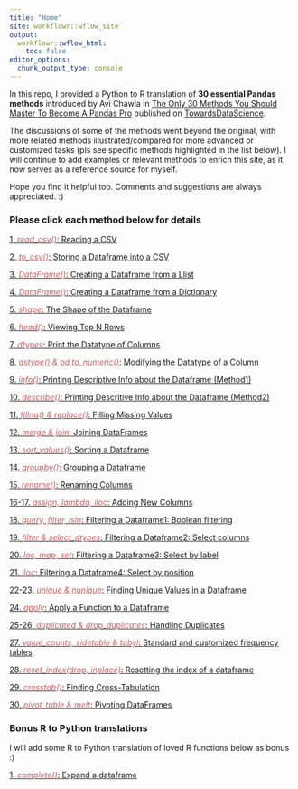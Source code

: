 ```yaml
---
title: "Home"
site: workflowr::wflow_site
output:
  workflowr::wflow_html:
    toc: false
editor_options:
  chunk_output_type: console
---
```


In this repo, I provided a Python to R translation of **30 essential Pandas methods** introduced by Avi Chawla in [The Only 30 Methods You Should Master To Become A Pandas Pro](https://towardsdatascience.com/the-only-30-methods-you-should-master-to-become-a-pandas-pro-749795084bb2) published on [TowardsDataScience](https://towardsdatascience.com/). 


The discussions of some of the methods went beyond the original, with more related methods illustrated/compared for more advanced or customized tasks (pls see specific methods highlighted in the list below). I will continue to add examples or relevant methods to enrich this site, as it now serves as a reference source for myself. 

Hope you find it helpful too. Comments and suggestions are always appreciated. :)


### Please click each method below for details    



[1. <span style="color:indianred">*read_csv()*</span>: Reading a CSV](method1-read-a-csv.html)

[2. <span style="color:indianred">*to_csv()*</span>: Storing a Dataframe into a CSV](method2-store-a-dataframe.html)

[3. <span style="color:indianred">*DataFrame()*</span>: Creating a Dataframe from a Llist](method3-create-a-dataframe-from-a-list.html)

[4. <span style="color:indianred">*DataFrame()*</span>: Creating a Dataframe from a Dictionary](method4-create-a-dataframe-from-a-dictionary.html)

[5. <span style="color:indianred">*shape*</span>: The Shape of the Dataframe](method5-the-shape-of-the-dataframe.html)

[6. <span style="color:indianred">*head()*</span>: Viewing Top N Rows](method6-viewing-top-n-rows.html)

[7. <span style="color:indianred">*dtypes*</span>: Print the Datatype of Columns](method7-print-the-datatype-of-columns.html)

[8. <span style="color:indianred">*astype() & pd.to_numeric()*</span>: Modifying the Datatype of a Column](method8-modify-the-datatype-of-a-column.html)

[9. <span style="color:indianred">*info()*</span>: Printing Descriptive Info about the Dataframe (Method1)](method9-print-descriptive-info-about-the-dataframe1.html)

[10. <span style="color:indianred">*describe()*</span>: Printing Descritive Info about the Dataframe (Method2)](method10-print-descriptive-info-about-the-dataframe2.html)

[11. <span style="color:indianred">*fillna() & replace()*</span>: Filling Missing Values](method11-filling-missing-values.html) 

[12. <span style="color:indianred">*merge & join*</span>: Joining DataFrames](method12-joining-dataframes.html)

[13. <span style="color:indianred">*sort_values()*</span>: Sorting a Dataframe](method13-sorting-a-dataframe.html)

[14. <span style="color:indianred">*groupby()*</span>: Grouping a Dataframe](method14-grouping-a-dataframe.html)

[15. <span style="color:indianred">*rename()*</span>: Renaming Columns](method15-renaming-columns.html)

[16-17. <span style="color:indianred">*assign, lambda, iloc*</span>: Adding New Columns](method16-17-adding-new-columns.html)

[18. <span style="color:indianred">*query, filter, isin*</span>: Filtering a Dataframe1: Boolean filtering](method18-filteringa-dataframe1-boolean-filtering.html)

[19. <span style="color:indianred">*filter & select_dtypes*</span>: Filtering a Dataframe2: Select columns](method19-filtering-a-dataframe2-getting-columns.html)

[20. <span style="color:indianred">*loc, map, set*</span>: Filtering a Dataframe3: Select by label](method20-filtering-a-dataframe3-select-by-label.html)

[21. <span style="color:indianred">*iloc*</span>: Filtering a Dataframe4: Select by position](method21-filtering-a-dataframe4-select-by-position.html)

[22-23. <span style="color:indianred">*unique & nunique*</span>: Finding Unique Values in a Dataframe](method22-23-finding-unique-values-in-a-dataframe.html)

[24. <span style="color:indianred">*apply*</span>: Apply a Function to a Dataframe](method24-apply-a-function-to-a-dataframe.html)

[25-26. <span style="color:indianred">*duplicated & drop_duplicates*</span>: Handling Duplicates](method25-26-handling-duplicates.html)

[27. <span style="color:indianred">*value_counts, sidetable & tabyl*</span>: Standard and customized frequency tables](method27-finding-the-distribution-of-values.html)

[28. <span style="color:indianred">*reset_index(drop, inplace)*</span>: Resetting the index of a dataframe](method28-resetting-the-index-of-a-dataframe.html)

[29. <span style="color:indianred">*crosstab()*</span>: Finding Cross-Tabulation](method29-finding-cross-tabulation.html)

[30. <span style="color:indianred">*pivot_table & melt*</span>: Pivoting DataFrames](method30-pivoting-dataframe.html)


### Bonus R to Python translations

I will add some R to Python translation of loved R functions below as bonus :) 

[1. <span style="color:indianred">*complete()*</span>: Expand a dataframe](bonus1-complete-all-combinations.html)


